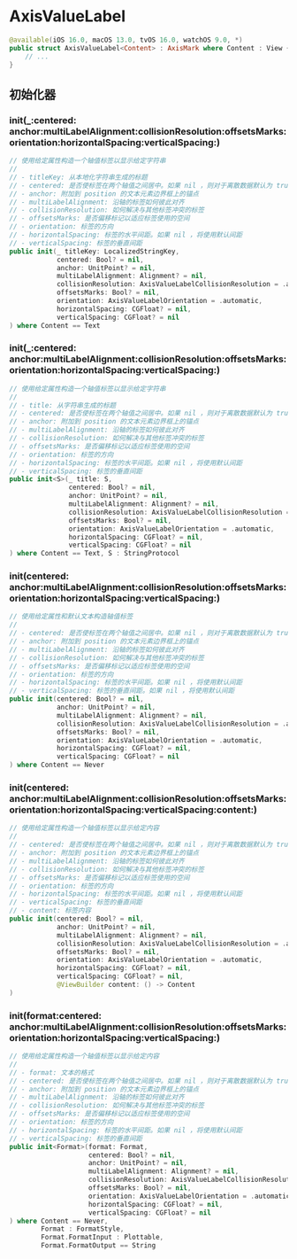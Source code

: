 # AxisValueLabel

<ToBePolishedAfterTranslation />

<OriginalSource
  title="AxisValueLabel"
  url="https://developer.apple.com/documentation/charts/axisvaluelabel"
  summary="描述轴标记值的标签"
/>

```swift
@available(iOS 16.0, macOS 13.0, tvOS 16.0, watchOS 9.0, *)
public struct AxisValueLabel<Content> : AxisMark where Content : View {
    // ...
}
```

## 初始化器

### init(\_:centered:<wbr/>anchor:multiLabelAlignment:collisionResolution:offsetsMarks:orientation:horizontalSpacing:verticalSpacing:)

```swift
// 使用给定属性构造一个轴值标签以显示给定字符串
//
// - titleKey: 从本地化字符串生成的标题
// - centered: 是否使标签在两个轴值之间居中。如果 nil ，则对于离散数据默认为 true，对于连续数据默认为 false
// - anchor: 附加到 position 的文本元素边界框上的锚点
// - multiLabelAlignment: 沿轴的标签如何彼此对齐
// - collisionResolution: 如何解决与其他标签冲突的标签
// - offsetsMarks: 是否偏移标记以适应标签使用的空间
// - orientation: 标签的方向
// - horizontalSpacing: 标签的水平间距。如果 nil ，将使用默认间距
// - verticalSpacing: 标签的垂直间距
public init(_ titleKey: LocalizedStringKey,
            centered: Bool? = nil,
            anchor: UnitPoint? = nil,
            multiLabelAlignment: Alignment? = nil,
            collisionResolution: AxisValueLabelCollisionResolution = .automatic,
            offsetsMarks: Bool? = nil,
            orientation: AxisValueLabelOrientation = .automatic,
            horizontalSpacing: CGFloat? = nil,
            verticalSpacing: CGFloat? = nil
) where Content == Text
```

### init(\_:centered:<wbr/>anchor:multiLabelAlignment:collisionResolution:offsetsMarks:orientation:horizontalSpacing:verticalSpacing:)

```swift
// 使用给定属性构造一个轴值标签以显示给定字符串
//
// - title: 从字符串生成的标题
// - centered: 是否使标签在两个轴值之间居中。如果 nil ，则对于离散数据默认为 true，对于连续数据默认为 false
// - anchor: 附加到 position 的文本元素边界框上的锚点
// - multiLabelAlignment: 沿轴的标签如何彼此对齐
// - collisionResolution: 如何解决与其他标签冲突的标签
// - offsetsMarks: 是否偏移标记以适应标签使用的空间
// - orientation: 标签的方向
// - horizontalSpacing: 标签的水平间距。如果 nil ，将使用默认间距
// - verticalSpacing: 标签的垂直间距
public init<S>(_ title: S,
               centered: Bool? = nil,
               anchor: UnitPoint? = nil,
               multiLabelAlignment: Alignment? = nil,
               collisionResolution: AxisValueLabelCollisionResolution = .automatic,
               offsetsMarks: Bool? = nil,
               orientation: AxisValueLabelOrientation = .automatic,
               horizontalSpacing: CGFloat? = nil,
               verticalSpacing: CGFloat? = nil
) where Content == Text, S : StringProtocol
```

### init(centered:<wbr/>anchor:multiLabelAlignment:collisionResolution:offsetsMarks:orientation:horizontalSpacing:verticalSpacing:)

```swift
// 使用给定属性和默认文本构造轴值标签
//
// - centered: 是否使标签在两个轴值之间居中。如果 nil ，则对于离散数据默认为 true，对于连续数据默认为 false
// - anchor: 附加到 position 的文本元素边界框上的锚点
// - multiLabelAlignment: 沿轴的标签如何彼此对齐
// - collisionResolution: 如何解决与其他标签冲突的标签
// - offsetsMarks: 是否偏移标记以适应标签使用的空间
// - orientation: 标签的方向
// - horizontalSpacing: 标签的水平间距。如果 nil ，将使用默认间距
// - verticalSpacing: 标签的垂直间距。如果 nil ，将使用默认间距
public init(centered: Bool? = nil,
            anchor: UnitPoint? = nil,
            multiLabelAlignment: Alignment? = nil,
            collisionResolution: AxisValueLabelCollisionResolution = .automatic,
            offsetsMarks: Bool? = nil,
            orientation: AxisValueLabelOrientation = .automatic,
            horizontalSpacing: CGFloat? = nil,
            verticalSpacing: CGFloat? = nil
) where Content == Never
```

### init(centered:<wbr/>anchor:multiLabelAlignment:collisionResolution:offsetsMarks:orientation:horizontalSpacing:verticalSpacing:content:)

```swift
// 使用给定属性构造一个轴值标签以显示给定内容
//
// - centered: 是否使标签在两个轴值之间居中。如果 nil ，则对于离散数据默认为 true，对于连续数据默认为 false
// - anchor: 附加到 position 的文本元素边界框上的锚点
// - multiLabelAlignment: 沿轴的标签如何彼此对齐
// - collisionResolution: 如何解决与其他标签冲突的标签
// - offsetsMarks: 是否偏移标记以适应标签使用的空间
// - orientation: 标签的方向
// - horizontalSpacing: 标签的水平间距。如果 nil ，将使用默认间距
// - verticalSpacing: 标签的垂直间距
// - content: 标签内容
public init(centered: Bool? = nil,
            anchor: UnitPoint? = nil,
            multiLabelAlignment: Alignment? = nil,
            collisionResolution: AxisValueLabelCollisionResolution = .automatic,
            offsetsMarks: Bool? = nil,
            orientation: AxisValueLabelOrientation = .automatic,
            horizontalSpacing: CGFloat? = nil,
            verticalSpacing: CGFloat? = nil,
            @ViewBuilder content: () -> Content
)
```

### init(format:centered:<wbr/>anchor:multiLabelAlignment:collisionResolution:offsetsMarks:orientation:horizontalSpacing:verticalSpacing:)

```swift
// 使用给定属性构造一个轴值标签以显示给定内容
//
// - format: 文本的格式
// - centered: 是否使标签在两个轴值之间居中。如果 nil ，则对于离散数据默认为 true，对于连续数据默认为 false
// - anchor: 附加到 position 的文本元素边界框上的锚点
// - multiLabelAlignment: 沿轴的标签如何彼此对齐
// - collisionResolution: 如何解决与其他标签冲突的标签
// - offsetsMarks: 是否偏移标记以适应标签使用的空间
// - orientation: 标签的方向
// - horizontalSpacing: 标签的水平间距。如果 nil ，将使用默认间距
// - verticalSpacing: 标签的垂直间距
public init<Format>(format: Format,
                    centered: Bool? = nil,
                    anchor: UnitPoint? = nil,
                    multiLabelAlignment: Alignment? = nil,
                    collisionResolution: AxisValueLabelCollisionResolution = .automatic,
                    offsetsMarks: Bool? = nil,
                    orientation: AxisValueLabelOrientation = .automatic,
                    horizontalSpacing: CGFloat? = nil,
                    verticalSpacing: CGFloat? = nil
) where Content == Never,
        Format : FormatStyle,
        Format.FormatInput : Plottable,
        Format.FormatOutput == String
```
